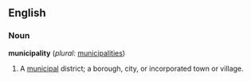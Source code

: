 ==English==

===Noun===
'''municipality'''  (''plural:'' [[municipalities]])
#A [[municipal]] district; a borough, city, or incorporated town or village.